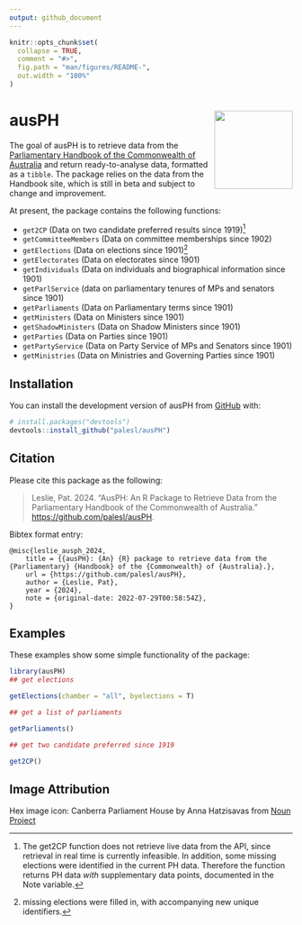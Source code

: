 ```yaml
---
output: github_document
---
```


<!-- README.md is generated from README.Rmd. Please edit that file -->

```r
knitr::opts_chunk$set(
  collapse = TRUE,
  comment = "#>",
  fig.path = "man/figures/README-",
  out.width = "100%" 
)
```

# ausPH <img src="man/figures/ausPH_hex_new.png" align="right" height="139"/>

<!-- badges: start -->

<!-- badges: end -->

The goal of ausPH is to retrieve data from the [Parliamentary Handbook of the Commonwealth of Australia](https://handbook.aph.gov.au/) and return ready-to-analyse data, formatted as a `tibble`. The package relies on the data from the Handbook site, which is still in beta and subject to change and improvement.

At present, the package contains the following functions:

-   `get2CP` (Data on two candidate preferred results since 1919)[^1]
-   `getCommitteeMembers` (Data on committee memberships since 1902)
-   `getElections` (Data on elections since 1901)[^2]
-   `getElectorates` (Data on electorates since 1901)
-   `getIndividuals` (Data on individuals and biographical information since 1901)
-   `getParlService` (data on parliamentary tenures of MPs and senators since 1901)
-   `getParliaments` (Data on Parliamentary terms since 1901)
-   `getMinisters` (Data on Ministers since 1901)
-   `getShadowMinisters` (Data on Shadow Ministers since 1901)
-   `getParties` (Data on Parties since 1901)
-   `getPartyService` (Data on Party Service of MPs and Senators since 1901)
-   `getMinistries` (Data on Ministries and Governing Parties since 1901)

[^1]: The get2CP function does not retrieve live data from the API, since retrieval in real time is currently infeasible. In addition, some missing elections were identified in the current PH data. Therefore the function returns PH data *with* supplementary data points, documented in the Note variable.

[^2]: missing elections were filled in, with accompanying new unique identifiers.

## Installation

You can install the development version of ausPH from [GitHub](https://github.com/) with:

``` r
# install.packages("devtools")
devtools::install_github("palesl/ausPH")
```

## Citation

Please cite this package as the following:

> Leslie, Pat. 2024. “AusPH: An R Package to Retrieve Data from the Parliamentary Handbook of the Commonwealth of Australia.” <https://github.com/palesl/ausPH>.

Bibtex format entry:

```         
@misc{leslie_ausph_2024,
    title = {{ausPH}: {An} {R} package to retrieve data from the {Parliamentary} {Handbook} of the {Commonwealth} of {Australia}.},
    url = {https://github.com/palesl/ausPH},
    author = {Leslie, Pat},
    year = {2024},
    note = {original-date: 2022-07-29T00:58:54Z},
}
```

## Examples

These examples show some simple functionality of the package:

```r
library(ausPH) 
## get elections

getElections(chamber = "all", byelections = T)

## get a list of parliaments

getParliaments()

## get two candidate preferred since 1919

get2CP()
```

## Image Attribution

Hex image icon: Canberra Parliament House by Anna Hatzisavas from [Noun Project](https://thenounproject.com/browse/icons/term/canberra-parliament-house/ "Canberra Parliament House Icons")
